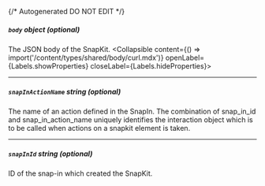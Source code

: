 {/* Autogenerated DO NOT EDIT  */}

##### `body` _object (optional)_
The JSON body of the SnapKit.
<Collapsible content={() => import('/content/types/shared/body/curl.mdx')} openLabel={Labels.showProperties} closeLabel={Labels.hideProperties}>
</Collapsible>

---
##### `snapInActionName` _string (optional)_
The name of an action defined in the SnapIn. The combination of
snap_in_id and snap_in_action_name uniquely identifies the
interaction object which is to be called when actions on a snapkit
element is taken.


---
##### `snapInId` _string (optional)_
ID of the snap\-in which created the SnapKit.


